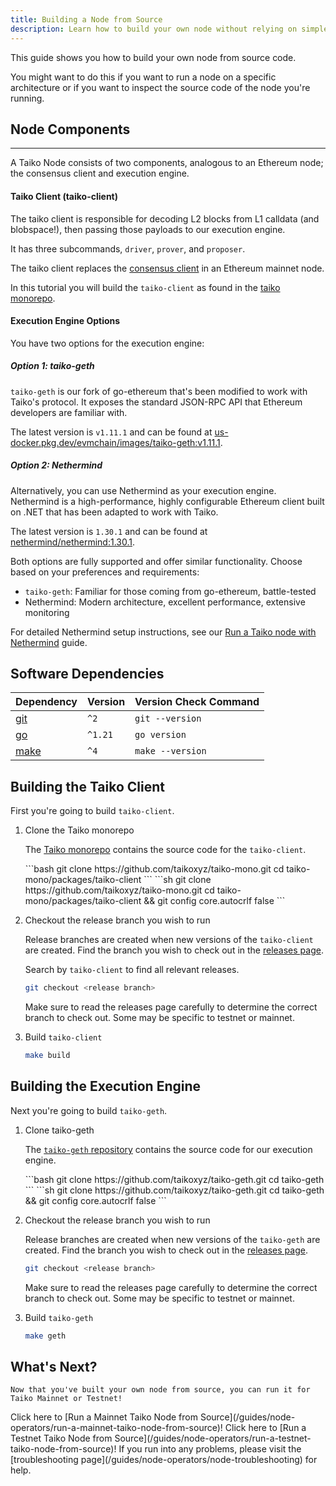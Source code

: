 ```yaml
---
title: Building a Node from Source
description: Learn how to build your own node without relying on simple-taiko-node or prebuilt images
---
```



This guide shows you how to build your own node from source code.

You might want to do this if you want to run a node on a specific architecture or if you want to inspect the source code of the node you're running.

## Node Components

----------------------------------------------------------------------

A Taiko Node consists of two components, analogous to an Ethereum node; the consensus client and execution engine.

#### Taiko Client (taiko-client)

The taiko client is responsible for decoding L2 blocks from L1 calldata (and blobspace!), then passing those payloads to our execution engine.

It has three subcommands, `driver`, `prover`, and `proposer`.

The taiko client replaces the [consensus client](https://ethereum.org/en/developers/docs/nodes-and-clients/) in an Ethereum mainnet node.

In this tutorial you will build the `taiko-client` as found in the [taiko monorepo](https://github.com/taikoxyz/taiko-mono).

#### Execution Engine Options

You have two options for the execution engine:

##### Option 1: taiko-geth

`taiko-geth` is our fork of go-ethereum that's been modified to work with Taiko's protocol. It exposes the standard JSON-RPC API that Ethereum developers are familiar with.

The latest version is `v1.11.1` and can be found at [us-docker.pkg.dev/evmchain/images/taiko-geth:v1.11.1](https://us-docker.pkg.dev/evmchain/images/taiko-geth).

##### Option 2: Nethermind

Alternatively, you can use Nethermind as your execution engine. Nethermind is a high-performance, highly configurable Ethereum client built on .NET that has been adapted to work with Taiko. 

The latest version is `1.30.1` and can be found at [nethermind/nethermind:1.30.1](https://hub.docker.com/r/nethermind/nethermind).

Both options are fully supported and offer similar functionality. Choose based on your preferences and requirements:
- `taiko-geth`: Familiar for those coming from go-ethereum, battle-tested
- Nethermind: Modern architecture, excellent performance, extensive monitoring

For detailed Nethermind setup instructions, see our [Run a Taiko node with Nethermind](/guides/node-operators/run-a-taiko-node-with-nethermind) guide.

## Software Dependencies

| Dependency                                                    | Version  | Version Check Command |
| ------------------------------------------------------------- | -------- | --------------------- |
| [git](https://git-scm.com/)                                   | `^2`     | `git --version`       |
| [go](https://go.dev/)                                         | `^1.21`  | `go version`          |
| [make](https://linux.die.net/man/1/make)                      | `^4`     | `make --version`      |

## Building the Taiko Client

First you're going to build `taiko-client`.

<Steps>

1. Clone the Taiko monorepo

    The [Taiko monorepo](https://github.com/taikoxyz/taiko-mono) contains the source code for the `taiko-client`.

    <Tabs>
        <TabItem label="Mac/Linux">
        ```bash
        git clone https://github.com/taikoxyz/taiko-mono.git
        cd taiko-mono/packages/taiko-client
        ```
        </TabItem>
        <TabItem label="Windows">
        ```sh
        git clone https://github.com/taikoxyz/taiko-mono.git
        cd taiko-mono/packages/taiko-client && git config core.autocrlf false
        ```
        </TabItem>
    </Tabs>

2. Checkout the release branch you wish to run

    Release branches are created when new versions of the `taiko-client` are created.
    Find the branch you wish to check out in the [releases page](https://github.com/taikoxyz/taiko-mono/releases).

    Search by `taiko-client` to find all relevant releases.

    ```bash
    git checkout <release branch>
    ```

    <Aside>
    Make sure to read the releases page carefully to determine the correct branch to check out.
    Some may be specific to testnet or mainnet.
    </Aside>

3. Build `taiko-client`

    ```bash
    make build
    ```

</Steps>

## Building the Execution Engine

Next you're going to build `taiko-geth`.

<Steps>

1. Clone taiko-geth

    The [`taiko-geth` repository](https://github.com/taikoxyz/taiko-geth) contains the source code for our execution engine.

    <Tabs>
      <TabItem label="Mac/Linux">
        ```bash
        git clone https://github.com/taikoxyz/taiko-geth.git
        cd taiko-geth
        ```
      </TabItem>
      <TabItem label="Windows">
        ```sh
        git clone https://github.com/taikoxyz/taiko-geth.git
        cd taiko-geth && git config core.autocrlf false
        ```
      </TabItem>
    </Tabs>

2. Checkout the release branch you wish to run

    Release branches are created when new versions of the `taiko-geth` are created.
    Find the branch you wish to check out in the [releases page](https://github.com/taikoxyz/taiko-geth/releases).

    ```bash
    git checkout <release branch>
    ```

    <Aside>
    Make sure to read the releases page carefully to determine the correct branch to check out.
    Some may be specific to testnet or mainnet.
    </Aside>

3. Build `taiko-geth`

    ```bash
    make geth
    ```

</Steps>

## What's Next?
    Now that you've built your own node from source, you can run it for Taiko Mainnet or Testnet!

<CardGrid stagger>
    <Card title="Mainnet Taiko Node" icon="laptop">
        Click here to [Run a Mainnet Taiko Node from Source](/guides/node-operators/run-a-mainnet-taiko-node-from-source)!
    </Card>
     <Card title="Testnet Taiko Node" icon="laptop">
        Click here to [Run a Testnet Taiko Node from Source](/guides/node-operators/run-a-testnet-taiko-node-from-source)!
    </Card>
     <Card title="Troubleshooting" icon="error">
        If you run into any problems, please visit the [troubleshooting page](/guides/node-operators/node-troubleshooting) for help.
    </Card>
</CardGrid>
